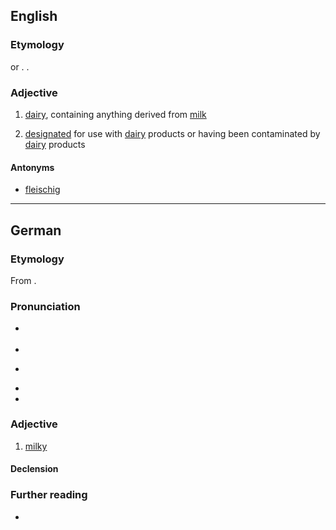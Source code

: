 ==English==

===Etymology===
{{uder|en|yi|מילכיק}} or {{uder|en|de|milchig||milky}}. {{doublet|en|milky}}.

===Adjective===
{{en-adj|-}}

# {{lb|en|Judaism|of food}} [[dairy]], containing anything derived from [[milk]]
# {{lb|en|Judaism|of kitchenware}} [[designated]] for use with [[dairy]] products or having been contaminated by [[dairy]] products

====Antonyms====
* [[fleischig]]

----

==German==

===Etymology===
From {{suffix|de|Milch|ig|gloss1=milk|gloss2=-y}}.

===Pronunciation===
* {{IPA|de|/ˈmɪlçɪç/}} {{qualifier|standard}}
* {{audio|de|De-milchig.ogg|Audio}}
* {{IPA|de|/ˈmɪlçɪk/}} {{qualifier|common form in southern Germany, Austria, and Switzerland}}
* {{audio|de|De-milchig2.ogg|Audio}}
* {{hyphenation|de|mil|chig}}

===Adjective===
{{de-adj|comp}}

# [[milky]]

====Declension====
{{de-adecl|comp}}

===Further reading===
* {{R:Duden}}